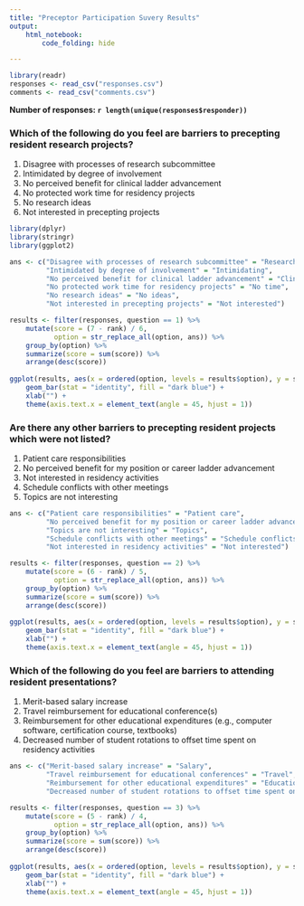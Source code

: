 ```yaml
---
title: "Preceptor Participation Suvery Results"
output: 
    html_notebook:
        code_folding: hide

---
```


```r
library(readr)
responses <- read_csv("responses.csv")
comments <- read_csv("comments.csv")
```

**Number of responses: `r length(unique(responses$responder))`**

### Which of the following do you feel are barriers to precepting resident research projects?

1. Disagree with processes of research subcommittee
1. Intimidated by degree of involvement
1. No perceived benefit for clinical ladder advancement
1. No protected work time for residency projects
1. No research ideas
1. Not interested in precepting projects

```r
library(dplyr)
library(stringr)
library(ggplot2)

ans <- c("Disagree with processes of research subcommittee" = "Research subcommittee",
         "Intimidated by degree of involvement" = "Intimidating",
         "No perceived benefit for clinical ladder advancement" = "Clinical ladder",
         "No protected work time for residency projects" = "No time",
         "No research ideas" = "No ideas",
         "Not interested in precepting projects" = "Not interested")

results <- filter(responses, question == 1) %>%
    mutate(score = (7 - rank) / 6,
           option = str_replace_all(option, ans)) %>%
    group_by(option) %>%
    summarize(score = sum(score)) %>%
    arrange(desc(score))
    
ggplot(results, aes(x = ordered(option, levels = results$option), y = score)) +
    geom_bar(stat = "identity", fill = "dark blue") +
    xlab("") +
    theme(axis.text.x = element_text(angle = 45, hjust = 1))
```


### Are there any other barriers to precepting resident projects which were not listed?

1. Patient care responsibilities
1. No perceived benefit for my position or career ladder advancement
1. Not interested in residency activities
1. Schedule conflicts with other meetings
1. Topics are not interesting

```r
ans <- c("Patient care responsibilities" = "Patient care",
         "No perceived benefit for my position or career ladder advancement" = "Clinical ladder",
         "Topics are not interesting" = "Topics",
         "Schedule conflicts with other meetings" = "Schedule conflicts",
         "Not interested in residency activities" = "Not interested")

results <- filter(responses, question == 2) %>%
    mutate(score = (6 - rank) / 5,
           option = str_replace_all(option, ans)) %>%
    group_by(option) %>%
    summarize(score = sum(score)) %>%
    arrange(desc(score))
    
ggplot(results, aes(x = ordered(option, levels = results$option), y = score)) +
    geom_bar(stat = "identity", fill = "dark blue") +
    xlab("") +
    theme(axis.text.x = element_text(angle = 45, hjust = 1))
```


### Which of the following do you feel are barriers to attending resident presentations?

1. Merit-based salary increase
1. Travel reimbursement for educational conference(s)
1. Reimbursement for other educational expenditures (e.g., computer software, certification course, textbooks)
1. Decreased number of student rotations to offset time spent on residency activities

```r
ans <- c("Merit-based salary increase" = "Salary",
         "Travel reimbursement for educational conferences" = "Travel",
         "Reimbursement for other educational expenditures" = "Educational reimbursement",
         "Decreased number of student rotations to offset time spent on residency activities" = "Student rotations")

results <- filter(responses, question == 3) %>%
    mutate(score = (5 - rank) / 4,
           option = str_replace_all(option, ans)) %>%
    group_by(option) %>%
    summarize(score = sum(score)) %>%
    arrange(desc(score))
    
ggplot(results, aes(x = ordered(option, levels = results$option), y = score)) +
    geom_bar(stat = "identity", fill = "dark blue") +
    xlab("") +
    theme(axis.text.x = element_text(angle = 45, hjust = 1))
```

